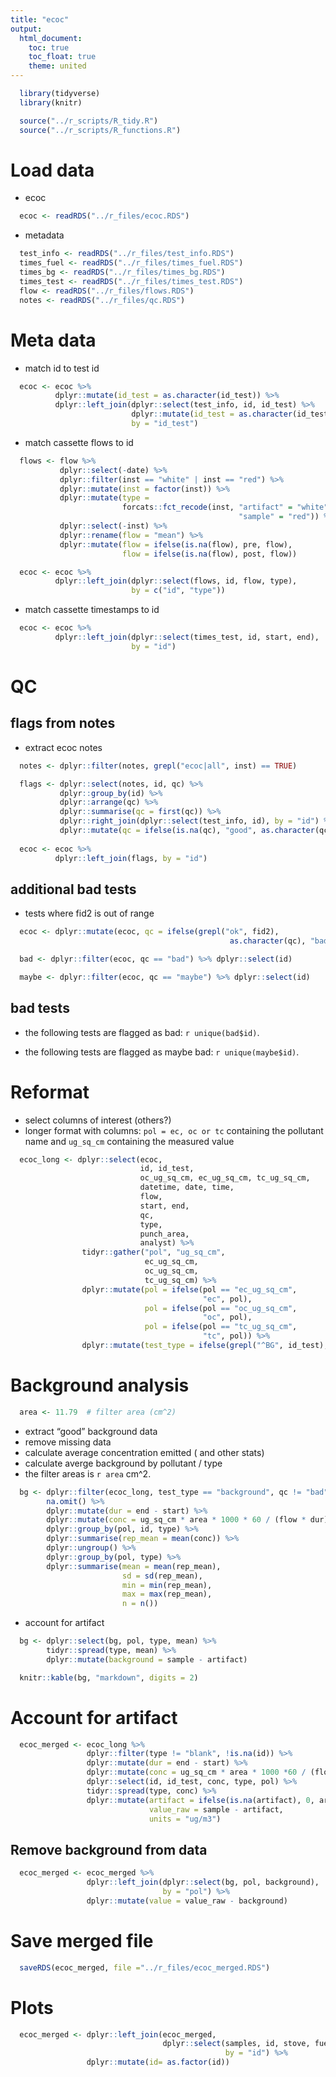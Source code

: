 ```yaml
---
title: "ecoc"
output:
  html_document:
    toc: true
    toc_float: true
    theme: united
---
```


```r
  library(tidyverse)
  library(knitr)
```

```r
  source("../r_scripts/R_tidy.R")
  source("../r_scripts/R_functions.R")
```

# Load data

* ecoc

```r
  ecoc <- readRDS("../r_files/ecoc.RDS")
```

* metadata

```r
  test_info <- readRDS("../r_files/test_info.RDS")
  times_fuel <- readRDS("../r_files/times_fuel.RDS")
  times_bg <- readRDS("../r_files/times_bg.RDS")
  times_test <- readRDS("../r_files/times_test.RDS")
  flow <- readRDS("../r_files/flows.RDS")
  notes <- readRDS("../r_files/qc.RDS")
```

# Meta data

* match id to test id

```r
  ecoc <- ecoc %>%
          dplyr::mutate(id_test = as.character(id_test)) %>%
          dplyr::left_join(dplyr::select(test_info, id, id_test) %>%
                           dplyr::mutate(id_test = as.character(id_test)),
                           by = "id_test")
```

* match cassette flows to id

```r
  flows <- flow %>% 
           dplyr::select(-date) %>%
           dplyr::filter(inst == "white" | inst == "red") %>%
           dplyr::mutate(inst = factor(inst)) %>%
           dplyr::mutate(type = 
                         forcats::fct_recode(inst, "artifact" = "white",
                                                   "sample" = "red")) %>%
           dplyr::select(-inst) %>%
           dplyr::rename(flow = "mean") %>%
           dplyr::mutate(flow = ifelse(is.na(flow), pre, flow),
                         flow = ifelse(is.na(flow), post, flow))

  ecoc <- ecoc %>%
          dplyr::left_join(dplyr::select(flows, id, flow, type),
                           by = c("id", "type"))
```

* match cassette timestamps to id

```r
  ecoc <- ecoc %>%
          dplyr::left_join(dplyr::select(times_test, id, start, end),
                           by = "id")
```

# QC

## flags from notes

* extract ecoc notes

```r
  notes <- dplyr::filter(notes, grepl("ecoc|all", inst) == TRUE)

  flags <- dplyr::select(notes, id, qc) %>%
           dplyr::group_by(id) %>%
           dplyr::arrange(qc) %>%
           dplyr::summarise(qc = first(qc)) %>%
           dplyr::right_join(dplyr::select(test_info, id), by = "id") %>%
           dplyr::mutate(qc = ifelse(is.na(qc), "good", as.character(qc)))
  
  ecoc <- ecoc %>%
          dplyr::left_join(flags, by = "id")
```


## additional bad tests

* tests where fid2 is out of range

```r
  ecoc <- dplyr::mutate(ecoc, qc = ifelse(grepl("ok", fid2),
                                                 as.character(qc), "bad")) 
```

```r
  bad <- dplyr::filter(ecoc, qc == "bad") %>% dplyr::select(id)

  maybe <- dplyr::filter(ecoc, qc == "maybe") %>% dplyr::select(id)
```

## bad tests

* the following tests are flagged as bad: `r unique(bad$id)`.

* the following tests are flagged as maybe bad: `r unique(maybe$id)`.

# Reformat

* select columns of interest (others?)
* longer format with columns: `pol = ec, oc or tc` containing the pollutant name and `ug_sq_cm` containing the measured value

```r
  ecoc_long <- dplyr::select(ecoc,
                             id, id_test, 
                             oc_ug_sq_cm, ec_ug_sq_cm, tc_ug_sq_cm,
                             datetime, date, time,
                             flow,
                             start, end,
                             qc,
                             type,
                             punch_area,
                             analyst) %>%
                tidyr::gather("pol", "ug_sq_cm",
                              ec_ug_sq_cm,
                              oc_ug_sq_cm,
                              tc_ug_sq_cm) %>%
                dplyr::mutate(pol = ifelse(pol == "ec_ug_sq_cm",
                                           "ec", pol),
                              pol = ifelse(pol == "oc_ug_sq_cm",
                                           "oc", pol),
                              pol = ifelse(pol == "tc_ug_sq_cm",
                                           "tc", pol)) %>%
                dplyr::mutate(test_type = ifelse(grepl("^BG", id_test), "background", "test"))
```


# Background analysis

```r
  area <- 11.79  # filter area (cm^2)
```

* extract "good" background data
* remove missing data
* calculate average concentration emitted ( and other stats)
* calculate averge background by pollutant / type
* the filter areas is `r area ` cm^2.

```r
  bg <- dplyr::filter(ecoc_long, test_type == "background", qc != "bad") %>%
        na.omit() %>%
        dplyr::mutate(dur = end - start) %>%
        dplyr::mutate(conc = ug_sq_cm * area * 1000 * 60 / (flow * dur)) %>%
        dplyr::group_by(pol, id, type) %>%
        dplyr::summarise(rep_mean = mean(conc)) %>%
        dplyr::ungroup() %>%
        dplyr::group_by(pol, type) %>%
        dplyr::summarise(mean = mean(rep_mean),
                         sd = sd(rep_mean),
                         min = min(rep_mean),
                         max = max(rep_mean),
                         n = n())
```

* account for artifact

```r
  bg <- dplyr::select(bg, pol, type, mean) %>%
        tidyr::spread(type, mean) %>%
        dplyr::mutate(background = sample - artifact)
```

```r
  knitr::kable(bg, "markdown", digits = 2)
```

# Account for artifact

```r
  ecoc_merged <- ecoc_long %>%
                 dplyr::filter(type != "blank", !is.na(id)) %>%
                 dplyr::mutate(dur = end - start) %>%
                 dplyr::mutate(conc = ug_sq_cm * area * 1000 *60 / (flow * dur)) %>% # ug/l converted to ug/m^3. time converted from seconds to minutes since flow rates in lpm.
                 dplyr::select(id, id_test, conc, type, pol) %>%
                 tidyr::spread(type, conc) %>%
                 dplyr::mutate(artifact = ifelse(is.na(artifact), 0, artifact),
                               value_raw = sample - artifact,
                               units = "ug/m3")
```

## Remove background from data

```r
  ecoc_merged <- ecoc_merged %>%
                 dplyr::left_join(dplyr::select(bg, pol, background),
                                  by = "pol") %>%
                 dplyr::mutate(value = value_raw - background)
```


# Save merged file

```r
  saveRDS(ecoc_merged, file ="../r_files/ecoc_merged.RDS")
```

# Plots

```r
  ecoc_merged <- dplyr::left_join(ecoc_merged,
                                  dplyr::select(samples, id, stove, fuel),
                                                by = "id") %>%
                 dplyr::mutate(id= as.factor(id))
```


